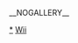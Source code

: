 {{Category game screenshot header|Wii}}
__NOGALLERY__

[[Category:Wii遊戲|*]]
[[Category:电子游戏屏幕截图|Wii]]